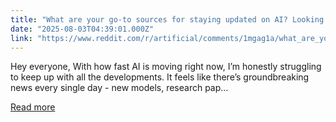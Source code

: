 ```yaml
---
title: "What are your go-to sources for staying updated on AI? Looking for recommendations!"
date: "2025-08-03T04:39:01.000Z"
link: "https://www.reddit.com/r/artificial/comments/1mgag1a/what_are_your_goto_sources_for_staying_updated_on/"
---
```


Hey everyone,
 With how fast AI is moving right now, I’m honestly struggling to keep up with all the developments. It feels like there’s groundbreaking news every single day - new models, research pap...

[Read more](https://www.reddit.com/r/artificial/comments/1mgag1a/what_are_your_goto_sources_for_staying_updated_on/)
